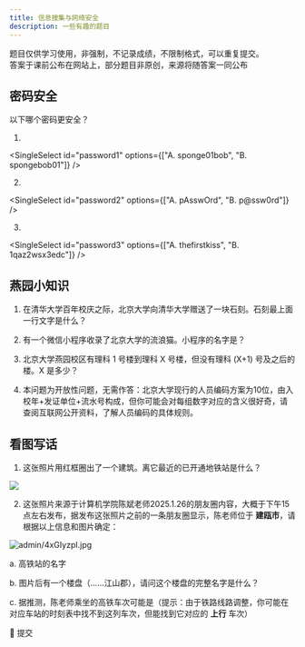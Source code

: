 ```yaml
---
title: 信息搜集与网络安全
description: 一些有趣的题目
---
```


<Callout title="提醒">
  题目仅供学习使用，非强制，不记录成绩，不限制格式，可以重复提交。
  <div />
  答案于课前公布在网站上，部分题目非原创，来源将随答案一同公布
</Callout>

<SurveyForm surveyId="2025-09-28">

## 密码安全

以下哪个密码更安全？

1.

<SingleSelect 
  id="password1" 
  options={["A. sponge01bob", "B. spongebob01"]} 
/>

2. 

<SingleSelect 
  id="password2" 
  options={["A. pAsswOrd", "B. p@ssw0rd"]} 
/>

3.

<SingleSelect 
  id="password3" 
  options={["A. thefirstkiss", "B. 1qaz2wsx3edc"]} 
/>

## 燕园小知识

1. 在清华大学百年校庆之际，北京大学向清华大学赠送了一块石刻。石刻最上面一行文字是什么？

<TextInput id="pku1" placeholder="请输入您的答案" />

2. 有一个微信小程序收录了北京大学的流浪猫。小程序的名字是？

<TextInput id="pku2" placeholder="请输入您的答案" />

3. 北京大学燕园校区有理科 1 号楼到理科 X 号楼，但没有理科 (X+1) 号及之后的楼。X 是多少？

<TextInput id="pku3" placeholder="请输入您的答案" />

4. 本问题为开放性问题，无需作答：北京大学现行的人员编码方案为10位，由入校年+发证单位+流水号构成，但你可能会对每组数字对应的含义很好奇，请查阅互联网公开资料，了解人员编码的具体规则。

## 看图写话

1. 这张照片用红框圈出了一个建筑。离它最近的已开通地铁站是什么？

![](https://img-api.pku3d.com/ota/admin/lE0IBzwz.webp)

<TextInput id="img1" placeholder="请输入您的答案" />

2. 这张照片来源于计算机学院陈斌老师2025.1.26的朋友圈内容，大概于下午15点左右发布，据发布这张照片之前的一条朋友圈显示，陈老师位于 **建瓯市**，请根据以上信息和图片确定：

![admin/4xGIyzpI.jpg](https://img-api.pku3d.com/ota/admin/4xGIyzpI.jpg)

a. 高铁站的名字

<TextInput id="img2a" placeholder="请输入您的答案" />

b. 图片后有一个楼盘（......江山郡），请问这个楼盘的完整名字是什么？

<TextInput id="img2b" placeholder="请输入您的答案" />

c. 据推测，陈老师乘坐的高铁车次可能是（提示：由于铁路线路调整，你可能在对应车站的时刻表中找不到这列车次，但能找到它对应的 **上行** 车次）

<TextInput id="img2c" placeholder="本题目难度极大" />

<div className="mt-8">
  <SurveySubmitButton>
    <div>🚀 提交</div>
  </SurveySubmitButton>
</div>

</SurveyForm>